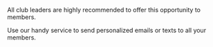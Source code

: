 All club leaders are highly recommended to offer this opportunity to members.

Use our handy service to send personalized emails or texts to all your members.